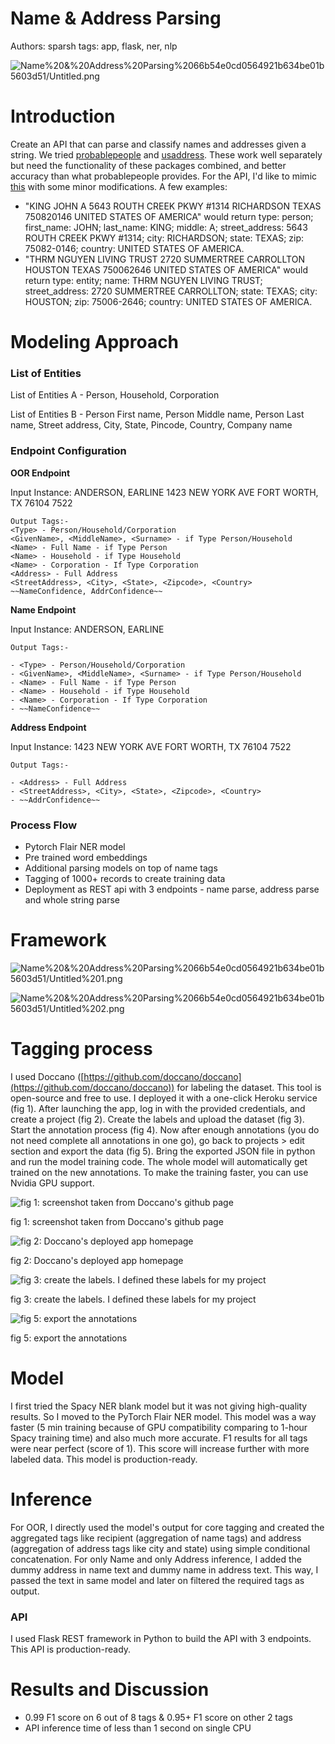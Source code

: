 # Name & Address Parsing

Authors: sparsh
tags: app, flask, ner, nlp

![Name%20&%20Address%20Parsing%2066b54e0cd0564921b634be01b5603d51/Untitled.png](Name%20&%20Address%20Parsing%2066b54e0cd0564921b634be01b5603d51/Untitled.png)

# Introduction

Create an API that can parse and classify names and addresses given a string. We tried [probablepeople](https://github.com/datamade/probablepeople) and [usaddress](https://github.com/datamade/usaddress). These work well separately but need the functionality of these packages combined, and better accuracy than what probablepeople provides.
For the API, I'd like to mimic [this](https://parserator.datamade.us/api-docs/) with some minor modifications.
A few examples: 

- "KING JOHN A 5643 ROUTH CREEK PKWY #1314 RICHARDSON TEXAS 750820146 UNITED STATES OF AMERICA" would return type: person; first_name: JOHN; last_name: KING; middle: A; street_address: 5643 ROUTH CREEK PKWY #1314; city: RICHARDSON; state: TEXAS; zip: 75082-0146; country: UNITED STATES OF AMERICA.
- "THRM NGUYEN LIVING TRUST 2720 SUMMERTREE CARROLLTON HOUSTON TEXAS 750062646 UNITED STATES OF AMERICA" would return type: entity; name: THRM NGUYEN LIVING TRUST; street_address: 2720 SUMMERTREE CARROLLTON; state: TEXAS; city: HOUSTON; zip: 75006-2646; country: UNITED STATES OF AMERICA.

# Modeling Approach

### List of Entities

List of Entities A - Person, Household, Corporation

List of Entities B - Person First name, Person Middle name, Person Last name, Street address, City, State, Pincode, Country, Company name

### Endpoint Configuration

**OOR Endpoint**

Input Instance: ANDERSON, EARLINE 1423 NEW YORK AVE FORT WORTH, TX 76104 7522

```
Output Tags:-
<Type> - Person/Household/Corporation
<GivenName>, <MiddleName>, <Surname> - if Type Person/Household
<Name> - Full Name - if Type Person 
<Name> - Household - if Type Household
<Name> - Corporation - If Type Corporation
<Address> - Full Address
<StreetAddress>, <City>, <State>, <Zipcode>, <Country>
~~NameConfidence, AddrConfidence~~
```

**Name Endpoint**

Input Instance: ANDERSON, EARLINE

```
Output Tags:-

- <Type> - Person/Household/Corporation
- <GivenName>, <MiddleName>, <Surname> - if Type Person/Household
- <Name> - Full Name - if Type Person
- <Name> - Household - if Type Household
- <Name> - Corporation - If Type Corporation
- ~~NameConfidence~~
```

**Address Endpoint**

Input Instance: 1423 NEW YORK AVE FORT WORTH, TX 76104 7522

```
Output Tags:-

- <Address> - Full Address
- <StreetAddress>, <City>, <State>, <Zipcode>, <Country>
- ~~AddrConfidence~~
```

### Process Flow

- Pytorch Flair NER model
- Pre trained word embeddings
- Additional parsing models on top of name tags
- Tagging of 1000+ records to create training data
- Deployment as REST api with 3 endpoints - name parse, address parse and whole string parse

# Framework

![Name%20&%20Address%20Parsing%2066b54e0cd0564921b634be01b5603d51/Untitled%201.png](Name%20&%20Address%20Parsing%2066b54e0cd0564921b634be01b5603d51/Untitled%201.png)

![Name%20&%20Address%20Parsing%2066b54e0cd0564921b634be01b5603d51/Untitled%202.png](Name%20&%20Address%20Parsing%2066b54e0cd0564921b634be01b5603d51/Untitled%202.png)

# Tagging process

I used Doccano ([https://github.com/doccano/doccano](https://github.com/doccano/doccano)) for labeling the dataset. This tool is open-source and free to use. I deployed it with a one-click Heroku service (fig 1). After launching the app, log in with the provided credentials, and create a project (fig 2). Create the labels and upload the dataset (fig 3). Start the annotation process (fig 4). Now after enough annotations (you do not need complete all annotations in one go), go back to projects > edit section and export the data (fig 5). Bring the exported JSON file in python and run the model training code. The whole model will automatically get trained on the new annotations. To make the training faster, you can use Nvidia GPU support.

![fig 1: screenshot taken from Doccano's github page](Name%20&%20Address%20Parsing%2066b54e0cd0564921b634be01b5603d51/Untitled%203.png)

fig 1: screenshot taken from Doccano's github page

![fig 2: Doccano's deployed app homepage](Name%20&%20Address%20Parsing%2066b54e0cd0564921b634be01b5603d51/Untitled%204.png)

fig 2: Doccano's deployed app homepage

![fig 3: create the labels. I defined these labels for my project](Name%20&%20Address%20Parsing%2066b54e0cd0564921b634be01b5603d51/Untitled%205.png)

fig 3: create the labels. I defined these labels for my project

![fig 5: export the annotations](Name%20&%20Address%20Parsing%2066b54e0cd0564921b634be01b5603d51/Untitled%206.png)

fig 5: export the annotations

# Model

I first tried the Spacy NER blank model but it was not giving high-quality results. So I moved to the PyTorch Flair NER model. This model was a way faster (5 min training because of GPU compatibility comparing to 1-hour Spacy training time) and also much more accurate. F1 results for all tags were near perfect (score of 1).  This score will increase further with more labeled data. This model is production-ready.

# Inference

For OOR, I directly used the model's output for core tagging and created the aggregated tags like recipient (aggregation of name tags) and address (aggregation of address tags like city and state) using simple conditional concatenation. For only Name and only Address inference, I added the dummy address in name text and dummy name in address text. This way, I passed the text in same model and later on filtered the required tags as output. 

### API

I used Flask REST framework in Python to build the API with 3 endpoints. This API is production-ready.

# Results and Discussion

- 0.99 F1 score on 6 out of 8 tags & 0.95+ F1 score on other 2 tags
- API inference time of less than 1 second on single CPU